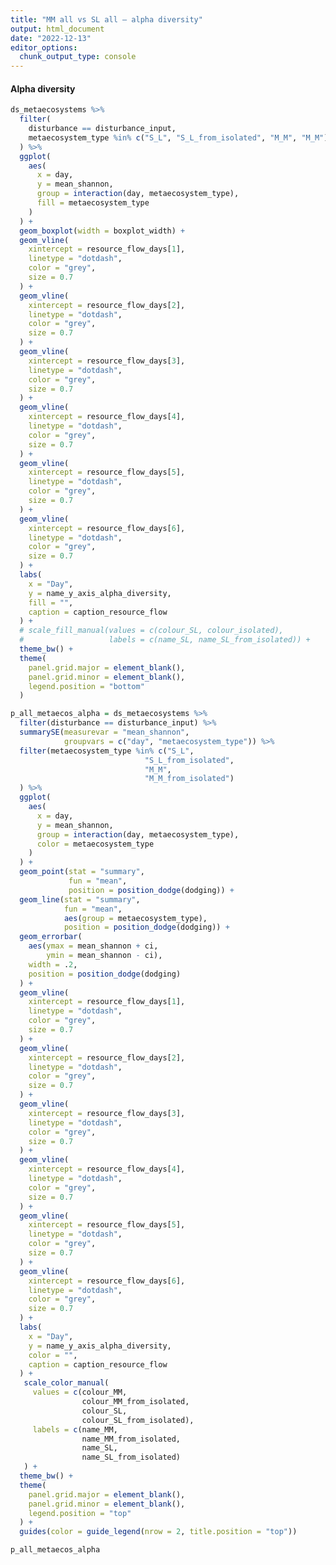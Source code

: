 ```yaml
---
title: "MM all vs SL all – alpha diversity"
output: html_document
date: "2022-12-13"
editor_options: 
  chunk_output_type: console
---
```


#### Alpha diversity {.tabset .tabset-pills}

```r
ds_metaecosystems %>%
  filter(
    disturbance == disturbance_input,
    metaecosystem_type %in% c("S_L", "S_L_from_isolated", "M_M", "M_M")
  ) %>%
  ggplot(
    aes(
      x = day,
      y = mean_shannon,
      group = interaction(day, metaecosystem_type),
      fill = metaecosystem_type
    )
  ) +
  geom_boxplot(width = boxplot_width) +
  geom_vline(
    xintercept = resource_flow_days[1],
    linetype = "dotdash",
    color = "grey",
    size = 0.7
  ) +
  geom_vline(
    xintercept = resource_flow_days[2],
    linetype = "dotdash",
    color = "grey",
    size = 0.7
  ) +
  geom_vline(
    xintercept = resource_flow_days[3],
    linetype = "dotdash",
    color = "grey",
    size = 0.7
  ) +
  geom_vline(
    xintercept = resource_flow_days[4],
    linetype = "dotdash",
    color = "grey",
    size = 0.7
  ) +
  geom_vline(
    xintercept = resource_flow_days[5],
    linetype = "dotdash",
    color = "grey",
    size = 0.7
  ) +
  geom_vline(
    xintercept = resource_flow_days[6],
    linetype = "dotdash",
    color = "grey",
    size = 0.7
  ) +
  labs(
    x = "Day",
    y = name_y_axis_alpha_diversity,
    fill = "",
    caption = caption_resource_flow
  ) +
  # scale_fill_manual(values = c(colour_SL, colour_isolated),
  #                   labels = c(name_SL, name_SL_from_isolated)) +
  theme_bw() +
  theme(
    panel.grid.major = element_blank(),
    panel.grid.minor = element_blank(),
    legend.position = "bottom"
  )
```

```r
p_all_metaecos_alpha = ds_metaecosystems %>%
  filter(disturbance == disturbance_input) %>%
  summarySE(measurevar = "mean_shannon", 
            groupvars = c("day", "metaecosystem_type")) %>%
  filter(metaecosystem_type %in% c("S_L", 
                              "S_L_from_isolated", 
                              "M_M",
                              "M_M_from_isolated")
  ) %>%
  ggplot(
    aes(
      x = day,
      y = mean_shannon,
      group = interaction(day, metaecosystem_type),
      color = metaecosystem_type
    )
  ) +
  geom_point(stat = "summary", 
             fun = "mean",
             position = position_dodge(dodging)) +
  geom_line(stat = "summary",
            fun = "mean",
            aes(group = metaecosystem_type),
            position = position_dodge(dodging)) +
  geom_errorbar(
    aes(ymax = mean_shannon + ci,
        ymin = mean_shannon - ci),
    width = .2,
    position = position_dodge(dodging)
  ) +
  geom_vline(
    xintercept = resource_flow_days[1],
    linetype = "dotdash",
    color = "grey",
    size = 0.7
  ) +
  geom_vline(
    xintercept = resource_flow_days[2],
    linetype = "dotdash",
    color = "grey",
    size = 0.7
  ) +
  geom_vline(
    xintercept = resource_flow_days[3],
    linetype = "dotdash",
    color = "grey",
    size = 0.7
  ) +
  geom_vline(
    xintercept = resource_flow_days[4],
    linetype = "dotdash",
    color = "grey",
    size = 0.7
  ) +
  geom_vline(
    xintercept = resource_flow_days[5],
    linetype = "dotdash",
    color = "grey",
    size = 0.7
  ) +
  geom_vline(
    xintercept = resource_flow_days[6],
    linetype = "dotdash",
    color = "grey",
    size = 0.7
  ) +
  labs(
    x = "Day",
    y = name_y_axis_alpha_diversity,
    color = "",
    caption = caption_resource_flow
  ) +
   scale_color_manual(
     values = c(colour_MM,
                colour_MM_from_isolated,
                colour_SL,
                colour_SL_from_isolated),
     labels = c(name_MM,
                name_MM_from_isolated,
                name_SL,
                name_SL_from_isolated)
   ) +
  theme_bw() +
  theme(
    panel.grid.major = element_blank(),
    panel.grid.minor = element_blank(),
    legend.position = "top"
  ) +
  guides(color = guide_legend(nrow = 2, title.position = "top"))

p_all_metaecos_alpha
```